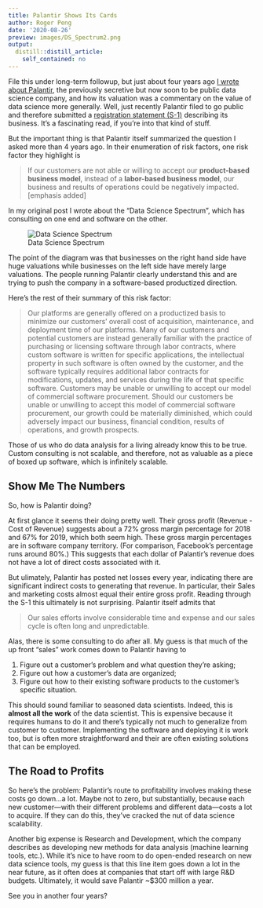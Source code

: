 ```yaml
---
title: Palantir Shows Its Cards
author: Roger Peng
date: '2020-08-26'
preview: images/DS_Spectrum2.png
output:
  distill::distill_article:
    self_contained: no
---
```



File this under long-term followup, but just about four years ago [I wrote about Palantir](https://simplystatistics.org/2016/05/11/palantir-struggles/), the previously secretive but now soon to be public data science company, and how its valuation was a commentary on the value of data science more generally. Well, just recently Palantir filed to go public and therefore submitted a [registration statement (S-1)](https://www.sec.gov/Archives/edgar/data/1321655/000119312520230013/d904406ds1.htm#rom904406_9) describing its business. It's a fascinating read, if you're into that kind of stuff.

But the important thing is that Palantir itself summarized the question I asked more than 4 years ago. In their enumeration of risk factors, one risk factor they highlight is

> If our customers are not able or willing to accept our **product-based business model**, instead of a **labor-based business model**, our business and results of operations could be negatively impacted. [emphasis added]

In my original post I wrote about the "Data Science Spectrum", which has consulting on one end and software on the other.

![Data Science Spectrum](images/DS_Spectrum2.png)

The point of the diagram was that businesses on the right hand side have huge valuations while businesses on the left side have merely large valuations. The people running Palantir clearly understand this and are trying to push the company in a software-based productized direction. 

Here's the rest of their summary of this risk factor:

> Our platforms are generally offered on a productized basis to minimize our customers’ overall cost of acquisition, maintenance, and deployment time of our platforms. Many of our customers and potential customers are instead generally familiar with the practice of purchasing or licensing software through labor contracts, where custom software is written for specific applications, the intellectual property in such software is often owned by the customer, and the software typically requires additional labor contracts for modifications, updates, and services during the life of that specific software. Customers may be unable or unwilling to accept our model of commercial software procurement. Should our customers be unable or unwilling to accept this model of commercial software procurement, our growth could be materially diminished, which could adversely impact our business, financial condition, results of operations, and growth prospects.

Those of us who do data analysis for a living already know this to be true. Custom consulting is not scalable, and therefore, not as valuable as a piece of boxed up software, which is infinitely scalable.

## Show Me The Numbers

So, how is Palantir doing?

At first glance it seems their doing pretty well. Their gross profit (Revenue - Cost of Revenue) suggests about a 72% gross margin percentage for 2018 and 67% for 2019, which both seem high. These gross margin percentages are in software company territory. (For comparison, Facebook's percentage runs around 80%.) This suggests that each dollar of Palantir's revenue does not have a lot of direct costs associated with it.

But ulimately, Palantir has posted net losses every year, indicating there are significant indirect costs to generating that revenue. In particular, their Sales and marketing costs almost equal their entire gross profit. Reading through the S-1 this ultimately is not surprising. Palantir itself admits that

> Our sales efforts involve considerable time and expense and our sales cycle is often long and unpredictable.

Alas, there is some consulting to do after all. My guess is that much of the up front "sales" work comes down to Palantir having to

1. Figure out a customer's problem and what question they're asking;
2. Figure out how a customer's data are organized;
3. Figure out how to their existing software products to the customer's specific situation.

This should sound familiar to seasoned data scientists. Indeed, this is **almost all the work** of the data scientist. This is expensive because it requires humans to do it and there's typically not much to generalize from customer to customer. Implementing the software and deploying it is work too, but is often more straightforward and their are often existing solutions that can be employed.


## The Road to Profits

So here's the problem: Palantir's route to profitability involves making these costs go down...a lot. Maybe not to zero, but substantially, because each new customer---with their different problems and different data---costs a lot to acquire. If they can do this, they've cracked the nut of data science scalability. 

Another big expense is Research and Development, which the company describes as developing new methods for data analysis (machine learning tools, etc.). While it's nice to have room to do open-ended research on new data science tools, my guess is that this line item goes down a lot in the near future, as it often does at companies that start off with large R&D budgets. Ultimately, it would save Palantir ~$300 million a year.

See you in another four years?


